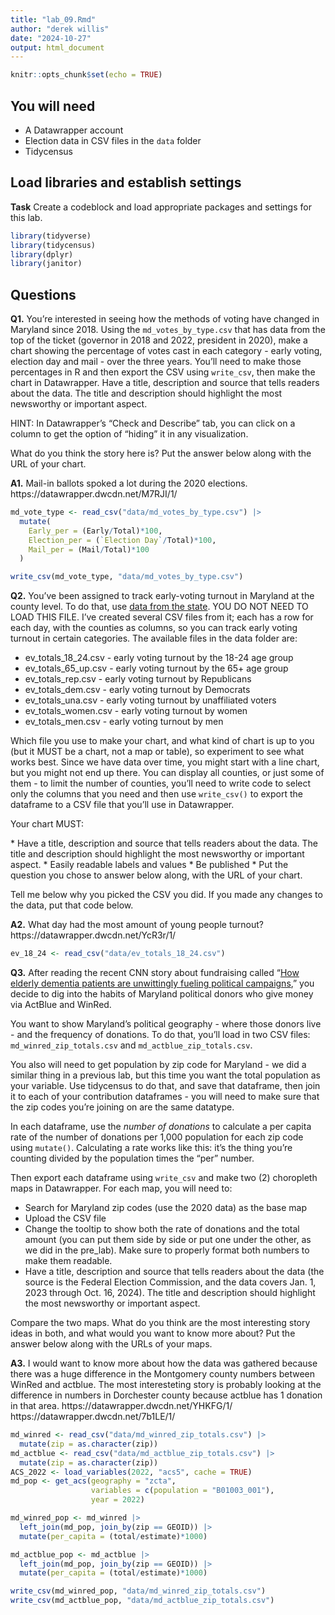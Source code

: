 ```yaml
---
title: "lab_09.Rmd"
author: "derek willis"
date: "2024-10-27"
output: html_document
---
```


```r
knitr::opts_chunk$set(echo = TRUE)
```

## You will need

-   A Datawrapper account
-   Election data in CSV files in the `data` folder
-   Tidycensus

## Load libraries and establish settings

**Task** Create a codeblock and load appropriate packages and settings for this lab.

```r
library(tidyverse)
library(tidycensus)
library(dplyr)
library(janitor)
```

## Questions

**Q1.** You're interested in seeing how the methods of voting have changed in Maryland since 2018. Using the `md_votes_by_type.csv` that has data from the top of the ticket (governor in 2018 and 2022, president in 2020), make a chart showing the percentage of votes cast in each category - early voting, election day and mail - over the three years. You'll need to make those percentages in R and then export the CSV using `write_csv`, then make the chart in Datawrapper. Have a title, description and source that tells readers about the data. The title and description should highlight the most newsworthy or important aspect.

HINT: In Datawrapper's "Check and Describe" tab, you can click on a column to get the option of "hiding" it in any visualization.

What do you think the story here is? Put the answer below along with the URL of your chart.

**A1.** Mail-in ballots spoked a lot during the 2020 elections. 
https://datawrapper.dwcdn.net/M7RJI/1/

```r
md_vote_type <- read_csv("data/md_votes_by_type.csv") |>
  mutate(
    Early_per = (Early/Total)*100,
    Election_per = (`Election Day`/Total)*100,
    Mail_per = (Mail/Total)*100
  )

write_csv(md_vote_type, "data/md_votes_by_type.csv")
```

**Q2.** You've been assigned to track early-voting turnout in Maryland at the county level. To do that, use [data from the state](https://elections.maryland.gov/press_room/2024_stats/PG24/EarlyVoting%20RAW%20data.csv). YOU DO NOT NEED TO LOAD THIS FILE. I've created several CSV files from it; each has a row for each day, with the counties as columns, so you can track early voting turnout in certain categories. The available files in the data folder are:

* ev_totals_18_24.csv - early voting turnout by the 18-24 age group
* ev_totals_65_up.csv - early voting turnout by the 65+ age group
* ev_totals_rep.csv - early voting turnout by Republicans
* ev_totals_dem.csv - early voting turnout by Democrats
* ev_totals_una.csv - early voting turnout by unaffiliated voters
* ev_totals_women.csv - early voting turnout by women
* ev_totals_men.csv - early voting turnout by men

Which file you use to make your chart, and what kind of chart is up to you (but it MUST be a chart, not a map or table), so experiment to see what works best. Since we have data over time, you might start with a line chart, but you might not end up there. You can display all counties, or just some of them - to limit the number of counties, you'll need to write code to select only the columns that you need and then use `write_csv()` to export the dataframe to a CSV file that you'll use in Datawrapper.

Your chart MUST: 

\* Have a title, description and source that tells readers about the data. The title and description should highlight the most newsworthy or important aspect. 
\* Easily readable labels and values 
\* Be published
\* Put the question you chose to answer below along, with the URL of your chart.

Tell me below why you picked the CSV you did. If you made any changes to the data, put that code below.

**A2.** What day had the most amount of young people turnout?
https://datawrapper.dwcdn.net/YcR3r/1/

```r
ev_18_24 <- read_csv("data/ev_totals_18_24.csv")
```

**Q3.** After reading the recent CNN story about fundraising called "[How elderly dementia patients are unwittingly fueling political campaigns](https://www.cnn.com/interactive/2024/10/politics/political-fundraising-elderly-election-invs-dg/)," you decide to dig into the habits of Maryland political donors who give money via ActBlue and WinRed.

You want to show Maryland's political geography - where those donors live - and the frequency of donations. To do that, you'll load in two CSV files: `md_winred_zip_totals.csv` and `md_actblue_zip_totals.csv`.

You also will need to get population by zip code for Maryland - we did a similar thing in a previous lab, but this time you want the total population as your variable. Use tidycensus to do that, and save that dataframe, then join it to each of your contribution dataframes - you will need to make sure that the zip codes you're joining on are the same datatype.

In each dataframe, use the _number of donations_ to calculate a per capita rate of the number of donations per 1,000 population for each zip code using `mutate()`. Calculating a rate works like this: it's the thing you're counting divided by the population times the "per" number.

Then export each dataframe using `write_csv` and make two (2) choropleth maps in Datawrapper. For each map, you will need to:

-   Search for Maryland zip codes (use the 2020 data) as the base map
-   Upload the CSV file
-   Change the tooltip to show both the rate of donations and the total amount (you can put them side by side or put one under the other, as we did in the pre_lab). Make sure to properly format both numbers to make them readable.
-   Have a title, description and source that tells readers about the data (the source is the Federal Election Commission, and the data covers Jan. 1, 2023 through Oct. 16, 2024). The title and description should highlight the most newsworthy or important aspect.

Compare the two maps. What do you think are the most interesting story ideas in both, and what would you want to know more about? Put the answer below along with the URLs of your maps.

**A3.** I would want to know more about how the data was gathered because there was a huge difference in the Montgomery county numbers between WinRed and actblue. The most interesteting story is probably looking at the difference in numbers in Dorchester county because actblue has 1 donation in that area.
https://datawrapper.dwcdn.net/YHKFG/1/
https://datawrapper.dwcdn.net/7b1LE/1/

```r
md_winred <- read_csv("data/md_winred_zip_totals.csv") |>
  mutate(zip = as.character(zip))
md_actblue <- read_csv("data/md_actblue_zip_totals.csv") |>
  mutate(zip = as.character(zip))
ACS_2022 <- load_variables(2022, "acs5", cache = TRUE)
md_pop <- get_acs(geography = "zcta",
                  variables = c(population = "B01003_001"),
                  year = 2022)
```
```r
md_winred_pop <- md_winred |>
  left_join(md_pop, join_by(zip == GEOID)) |>
  mutate(per_capita = (total/estimate)*1000)

md_actblue_pop <- md_actblue |>
  left_join(md_pop, join_by(zip == GEOID)) |>
  mutate(per_capita = (total/estimate)*1000)

write_csv(md_winred_pop, "data/md_winred_zip_totals.csv")
write_csv(md_actblue_pop, "data/md_actblue_zip_totals.csv")
```
